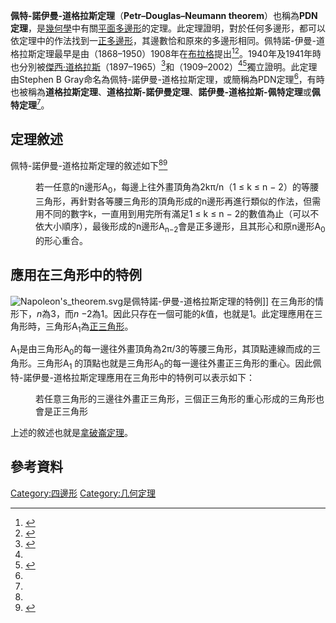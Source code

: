  {{translating|[[:en:Petr–Douglas–Neumann_theorem|:en:Petr–Douglas–Neumann theorem]]|||time=2013-12-10UTC13:35:05}}

'''佩特-諾伊曼-道格拉斯定理'''（'''Petr–Douglas–Neumann theorem'''）也稱為'''PDN定理'''，是[[幾何學|幾何學]]中有關[[平面_(数学)|平面]][[多邊形|多邊形]]的定理。此定理證明，對於任何多邊形，都可以依定理中的作法找到一[[正多邊形|正多邊形]]，其邊數恰和原來的多邊形相同。佩特諾-伊曼-道格拉斯定理最早是由{{link-en|卡瑞爾·佩特諾|Karel Petr}}（1868–1950）1908年在[[布拉格|布拉格]]提出<ref>{{cite journal|last=K. Petr|title=Ein Satz ¨uber Vielecke|journal=Arch. Math. Physik|year=1908|volume=13|pages=29–31}}</ref><ref name=Gray>{{cite journal|last=Stephen B. Gray|title=Generalizing the Petr–Douglas–Neumann Theorem on ''n''-gons|journal=American Mathematical Monthly|volume=110|issue=3|pages=210–227|url=http://www.experimentalmath.info/workshop2004/gray-article.pdf|accessdate=8 May 2012|archive-date=2018-07-21|archive-url=https://web.archive.org/web/20180721235142/https://www.experimentalmath.info/workshop2004/gray-article.pdf|dead-url=no}}</ref>。1940年及1941年時也分別被[[傑西·道格拉斯|傑西·道格拉斯]]（1897–1965）<ref name=Douglas>{{cite journal|last=Douglas|first=Jesse|title=On linear polygon transformations|journal=Bulletin of American Mathematical Society|year=1946|volume=46|issue=6|url=http://www.ams.org/journals/bull/1940-46-06/S0002-9904-1940-07259-3/S0002-9904-1940-07259-3.pdf|accessdate=7 May 2012|archive-date=2020-10-28|archive-url=https://web.archive.org/web/20201028064611/https://www.ams.org/journals/bull/1940-46-06/S0002-9904-1940-07259-3/S0002-9904-1940-07259-3.pdf|dead-url=no}}</ref>和{{link-en|伯恩哈德·诺伊曼|Bernhard Neumann}}（1909–2002）<ref name=Gray/><ref>{{cite journal|last=B H Neumann|title=Some remarks on polygons|journal=Journal of London Mathematical Society|year=1941|volume=s1-16|issue=4|pages=230–245|url=http://jlms.oxfordjournals.org/content/s1-16/4/230.extract|accessdate=7 May 2012|archive-date=2016-12-24|archive-url=https://web.archive.org/web/20161224083627/http://jlms.oxfordjournals.org/content/s1-16/4/230.extract|dead-url=no}}</ref>獨立證明。此定理由Stephen B Gray命名為佩特-諾伊曼-道格拉斯定理，或簡稱為PDN定理<ref name=Gray/>，有時也被稱為'''道格拉斯定理'''、'''道格拉斯-諾伊曼定理'''、'''諾伊曼-道格拉斯-佩特定理'''或'''佩特定理'''<ref name=Gray/>。

==定理敘述==
佩特-諾伊曼-道格拉斯定理的敘述如下<ref name=Douglas/><ref>{{cite web|last=van Lamoen, Floor and Weisstein, Eric W.|title=Petr–Neumann–Douglas Theorem.|url=http://mathworld.wolfram.com/Petr-Neumann-DouglasTheorem.html|publisher=From MathWorld—A Wolfram Web Resource|accessdate=8 May 2012|archive-date=2020-03-18|archive-url=https://web.archive.org/web/20200318194935/https://mathworld.wolfram.com/Petr-Neumann-DouglasTheorem.html|dead-url=no}}</ref>

:若一任意的n邊形A<sub>0</sub>，每邊上往外畫頂角為2kπ/n（1 ≤ k ≤ n − 2）的等腰三角形，再針對各等腰三角形的頂角形成的n邊形再進行類似的作法，但需用不同的數字k，一直用到用完所有滿足1 ≤ k ≤ n − 2的數值為止（可以不依大小順序），最後形成的n邊形A<sub>n−2</sub>會是正多邊形，且其形心和原n邊形A<sub>0</sub>的形心重合。

==應用在三角形中的特例==

[[File:Napoleon's_theorem.svg|thumb]]是佩特諾-伊曼-道格拉斯定理的特例]] 
在三角形的情形下，''n''為3，而''n'' −2為1。因此只存在一個可能的''k''值，也就是1。此定理應用在三角形時，三角形A<sub>1</sub>為[[正三角形|正三角形]]。

A<sub>1</sub>是由三角形A<sub>0</sub>的每一邊往外畫頂角為2π/3的等腰三角形，其頂點連線而成的三角形。三角形A<sub>1</sub> 的頂點也就是三角形A<sub>0</sub>的每一邊往外畫正三角形的重心。因此佩特-諾伊曼-道格拉斯定理應用在三角形中的特例可以表示如下：

:若任意三角形的三邊往外畫正三角形，三個正三角形的重心形成的三角形也會是正三角形

上述的敘述也就是[[拿破崙定理|拿破崙定理]]。

==參考資料==
{{reflist}}

[[Category:四邊形|Category:四邊形]]
[[Category:几何定理|Category:几何定理]]